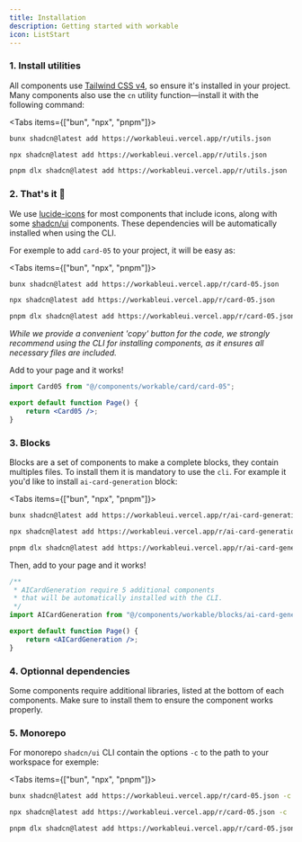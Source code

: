 ```yaml
---
title: Installation
description: Getting started with workable
icon: ListStart
---
```


### 1. Install utilities


All components use [Tailwind CSS v4](https://tailwindcss.com/docs/installation/framework-guides/nextjs), so ensure it's installed in your project.
Many components also use the `cn` utility function—install it with the following command:

<Tabs items={["bun", "npx", "pnpm"]}>
 
```bash tab="bun"
bunx shadcn@latest add https://workableui.vercel.app/r/utils.json 
```

```bash tab="npx"
npx shadcn@latest add https://workableui.vercel.app/r/utils.json
```

```bash tab="pnpm"
pnpm dlx shadcn@latest add https://workableui.vercel.app/r/utils.json
```

</Tabs>

### 2. That's it 🎉

We use [lucide-icons](https://lucide.dev/guide/installation) for most components that include icons, along with some [shadcn/ui](https://ui.shadcn.com/) components. These dependencies will be automatically installed when using the CLI.

For exemple to add `card-05` to your project, it will be easy as:

<Tabs items={["bun", "npx", "pnpm"]}>
 
```bash tab="bun"
bunx shadcn@latest add https://workableui.vercel.app/r/card-05.json
```

```bash tab="npx"
npx shadcn@latest add https://workableui.vercel.app/r/card-05.json
```

```bash tab="pnpm"
pnpm dlx shadcn@latest add https://workableui.vercel.app/r/card-05.json
```

</Tabs>

_While we provide a convenient 'copy' button for the code, we strongly recommend using the CLI for installing components, as it ensures all necessary files are included._

Add to your page and it works!

```jsx
import Card05 from "@/components/workable/card/card-05";

export default function Page() {
    return <Card05 />;
}
```


### 3. Blocks

Blocks are a set of components to make a complete blocks, they contain multiples files. To install them it is mandatory to use the `cli`. For example it you'd like to install `ai-card-generation` block:

<Tabs items={["bun", "npx", "pnpm"]}>
 
```bash tab="bun"
bunx shadcn@latest add https://workableui.vercel.app/r/ai-card-generation.json
```
```bash tab="npx"
npx shadcn@latest add https://workableui.vercel.app/r/ai-card-generation.json
```

```bash tab="pnpm"
pnpm dlx shadcn@latest add https://workableui.vercel.app/r/ai-card-generation.json
```

</Tabs>

Then, add to your page and it works!

```jsx
/**
 * AICardGeneration require 5 additional components
 * that will be automatically installed with the CLI.
 */
import AICardGeneration from "@/components/workable/blocks/ai-card-generation/ai-card-generation";

export default function Page() {
    return <AICardGeneration />;
}
```

### 4. Optionnal dependencies

Some components require additional libraries, listed at the bottom of each components. Make sure to install them to ensure the component works properly.

### 5. Monorepo

For monorepo `shadcn/ui` CLI contain the options `-c` to the path to your workspace for exemple:

<Tabs items={["bun", "npx", "pnpm"]}>
 
```bash tab="bun"
bunx shadcn@latest add https://workableui.vercel.app/r/card-05.json -c ./apps/www
```

```bash tab="npx"
npx shadcn@latest add https://workableui.vercel.app/r/card-05.json -c ./apps/www
```

```bash tab="pnpm"
pnpm dlx shadcn@latest add https://workableui.vercel.app/r/card-05.json -c ./apps/www
```

</Tabs>